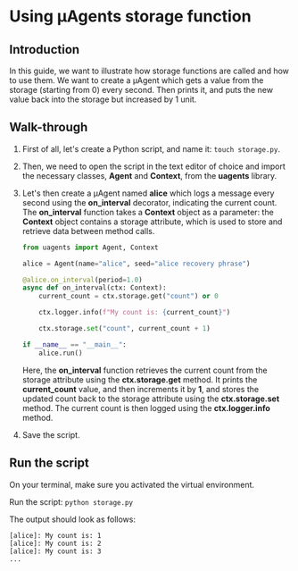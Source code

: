 # Using μAgents storage function

## Introduction

In this guide, we want to illustrate how storage functions are called and how to use them. We want to create a μAgent which gets a value from the storage (starting from 0) every second. Then prints it, and puts the new value back into the storage but increased by 1 unit.

## Walk-through

1. First of all, let's create a Python script, and name it: `touch storage.py`.
2. Then, we need to open the script in the text editor of choice and import the necessary classes, **Agent** and **Context**, from the **uagents** library.
3. Let's then create a μAgent named **alice** which logs a message every second using the **on_interval** decorator, indicating the current count. The **on_interval** function takes a **Context** object as a parameter: the **Context** object contains a storage attribute, which is used to store and retrieve data between method calls. 

    ```py copy filename="storage.py"
    from uagents import Agent, Context

    alice = Agent(name="alice", seed="alice recovery phrase")
   
    @alice.on_interval(period=1.0)
    async def on_interval(ctx: Context):
        current_count = ctx.storage.get("count") or 0
   
        ctx.logger.info(f"My count is: {current_count}")
   
        ctx.storage.set("count", current_count + 1)
   
    if __name__ == "__main__":
        alice.run()
    ```

    Here, the **on_interval** function retrieves the current count from the storage attribute using the **ctx.storage.get** method. It prints the **current_count** value, and then increments it by **1**, and stores the updated count back to the storage attribute using the **ctx.storage.set** method. The current count is then logged using the **ctx.logger.info** method.

4. Save the script.

## Run the script

On your terminal, make sure you activated the virtual environment.

Run the script: `python storage.py`

The output should look as follows:

```
[alice]: My count is: 1
[alice]: My count is: 2
[alice]: My count is: 3
...
```
